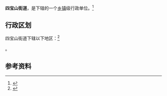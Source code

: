 {{中国乡级行政区|37/03/03/008/000}}

'''四宝山街道'''，是{{PRC admin/fullname|37/03/03/008/000|3}}下辖的一个[[乡镇|乡镇]]级行政单位。<ref>{{PRC admin/ref sgc|{{PRC admin/parent|37/03/03/008/000}}}}</ref>

== 行政区划 ==

四宝山街道下辖以下地区：<ref>{{PRC admin/ref sgc|37/03/03/008/000}}</ref>

{{PRC admin/children|37/03/03/008/000}}。

== 参考资料 ==

{{reflist}}

{{行政区划小作品}}
{{PRC admin/navcat|37/03/03/008/000}}